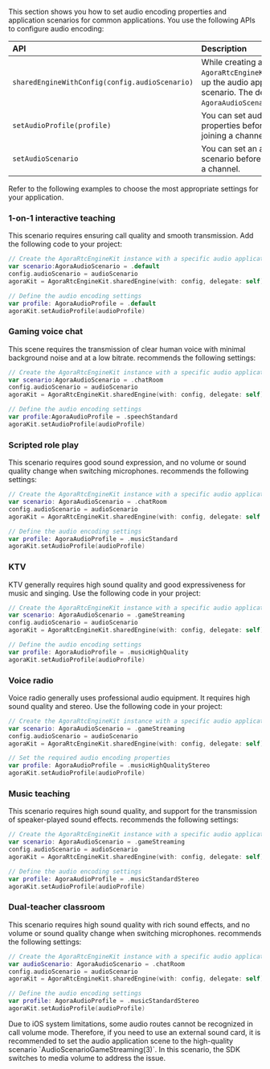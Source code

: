 This section shows you how to set audio encoding properties and application scenarios for common applications. You use the following APIs to configure audio encoding:

| API | Description |
|:--- |:----------- |
| `sharedEngineWithConfig(config.audioScenario)` | While creating  an `AgoraRtcEngineKit` instance, set up the audio application scenario. The default value is `AgoraAudioScenarioHighDefault`. |
| `setAudioProfile(profile)`   | You can set audio encoding properties before or after joining a channel. |
| `setAudioScenario`           | You can set an application scenario before or after joining a channel. |

Refer to the following examples to choose the most appropriate settings for your application.

### 1-on-1 interactive teaching
This scenario requires ensuring call quality and smooth transmission. Add the following code to your project:

```swift
// Create the AgoraRtcEngineKit instance with a specific audio application scenario
var scenario:AgoraAudioScenario = .default
config.audioScenario = audioScenario
agoraKit = AgoraRtcEngineKit.sharedEngine(with: config, delegate: self)

// Define the audio encoding settings
var profile: AgoraAudioProfile = .default
agoraKit.setAudioProfile(audioProfile)
```

### Gaming voice chat
This scene requires the transmission of clear human voice with minimal background noise and at a low bitrate. <Vg k="COMPANY"/> recommends the following settings:

```swift
// Create the AgoraRtcEngineKit instance with a specific audio application scenario
var scenario:AgoraAudioScenario = .chatRoom
config.audioScenario = audioScenario
agoraKit = AgoraRtcEngineKit.sharedEngine(with: config, delegate: self)

// Define the audio encoding settings
var profile:AgoraAudioProfile = .speechStandard
agoraKit.setAudioProfile(audioProfile)
```

### Scripted role play
This scenario requires good sound expression, and no volume or sound quality change when switching microphones. <Vg k="COMPANY"/> recommends the following settings:

```swift
// Create the AgoraRtcEngineKit instance with a specific audio application scenario
var scenario: AgoraAudioScenario = .chatRoom
config.audioScenario = audioScenario
agoraKit = AgoraRtcEngineKit.sharedEngine(with: config, delegate: self

// Define the audio encoding settings
var profile: AgoraAudioProfile = .musicStandard
agoraKit.setAudioProfile(audioProfile)
```

### KTV
KTV generally requires high sound quality and good expressiveness for music and singing. Use the following code in your project:


```swift
// Create the AgoraRtcEngineKit instance with a specific audio application scenario
var scenario: AgoraAudioScenario = .gameStreaming
config.audioScenario = audioScenario
agoraKit = AgoraRtcEngineKit.sharedEngine(with: config, delegate: self)

// Define the audio encoding settings
var profile: AgoraAudioProfile = .musicHighQuality
agoraKit.setAudioProfile(audioProfile)
```

### Voice radio
Voice radio generally uses professional audio equipment. It requires high sound quality and stereo. Use the following code in your project:

```swift
// Create the AgoraRtcEngineKit instance with a specific audio application scenario
var scenario: AgoraAudioScenario = .gameStreaming
config.audioScenario = audioScenario
agoraKit = AgoraRtcEngineKit.sharedEngine(with: config, delegate: self)

// Set the required audio encoding properties
var profile: AgoraAudioProfile = .musicHighQualityStereo
agoraKit.setAudioProfile(audioProfile)
```
### Music teaching
This scenario requires high sound quality, and support for the transmission of speaker-played sound effects. <Vg k="COMPANY"/> recommends the following settings:

```swift
// Create the AgoraRtcEngineKit instance with a specific audio application scenario
var scenario: AgoraAudioScenario = .gameStreaming
config.audioScenario = audioScenario
agoraKit = AgoraRtcEngineKit.sharedEngine(with: config, delegate: self)

// Define the audio encoding settings
var profile: AgoraAudioProfile = .musicStandardStereo
agoraKit.setAudioProfile(audioProfile)
```
### Dual-teacher classroom
This scenario requires high sound quality with rich sound effects, and no volume or sound quality change when switching microphones. <Vg k="COMPANY"/> recommends the following settings:

```swift
// Create the AgoraRtcEngineKit instance with a specific audio application scenario
var audioScenario: AgoraAudioScenario = .chatRoom
config.audioScenario = audioScenario
agoraKit = AgoraRtcEngineKit.sharedEngine(with: config, delegate: self)

// Define the audio encoding settings
var profile: AgoraAudioProfile = .musicStandardStereo
agoraKit.setAudioProfile(audioProfile)
```

<PlatformWrapper platform="ios">
<Admonition type="info" title="Information">
Due to iOS system limitations, some audio routes cannot be recognized in call volume mode. Therefore, if you need to use an external sound card, it is recommended to set the audio application scene to the high-quality scenario `AudioScenarioGameStreaming(3)`. In this scenario, the SDK switches to media volume to address the issue.
</Admonition>
</PlatformWrapper>
